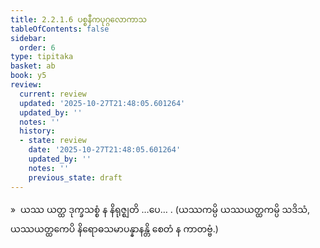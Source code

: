 ```yaml
---
title: 2.2.1.6 ပစ္စနီကပုဂ္ဂလောကာသ
tableOfContents: false
sidebar:
  order: 6
type: tipitaka
basket: ab
book: y5
review:
  current: review
  updated: '2025-10-27T21:48:05.601264'
  updated_by: ''
  notes: ''
  history:
  - state: review
    date: '2025-10-27T21:48:05.601264'
    updated_by: ''
    notes: ''
    previous_state: draft
---
```



<ReviewStatus review={frontmatter.review} showDetails={true} />

<HypothesisAnnotation frontmatter={frontmatter} />

<DynamicBreadcrumb />

<Division number="95" book="y5" e="ch" v="33" p="236">

<Paragraph number="507" book="y5">
»  ယဿ ယတ္ထ ဒုက္ခသစ္စံ န နိရုဇ္ဈတိ …ပေ… .
</Paragraph>

<Paragraph number="508" book="y5">
(ယဿကမ္ပိ ယဿယတ္ထကမ္ပိ သဒိသံ, ယဿယတ္ထကေပိ နိရောဓသမာပန္နာနန္တိ စေတံ န ကာတဗ္ဗံ.)
</Paragraph>
</Division>